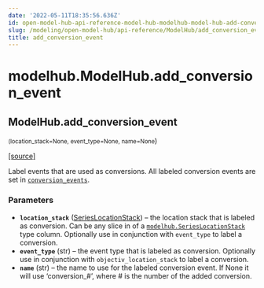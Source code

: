 ```yaml
---
date: '2022-05-11T18:35:56.636Z'
id: open-model-hub-api-reference-model-hub-modelhub-model-hub-add-conversion-event
slug: /modeling/open-model-hub/api-reference/ModelHub/add_conversion_event/
title: add_conversion_event
---
```


# modelhub.ModelHub.add_conversion_event

<div className="method">

## <span className="additional-name">ModelHub.</span><span className="name">add_conversion_event</span>

<small className="parameter-list">(<span className="parameter" id="location_stack">location_stack=None</span>, <span className="parameter" id="event_type">event_type=None</span>, <span className="parameter" id="name">name=None</span></small>)


&#8203;<span className="view-source">[[source]](https://github.com/objectiv/objectiv-analytics/blob/main/modelhub/modelhub/modelhub.py)</span>

<div className="content">

Label events that are used as conversions. All labeled conversion events are set in
[`conversion_events`](/modeling/open-model-hub/api-reference/ModelHub/modelhub.ModelHub.conversion_events.mdx).


### Parameters

* **`location_stack`** ([SeriesLocationStack](/modeling/open-model-hub/api-reference/SeriesLocationStack/modelhub.SeriesLocationStack.mdx)) – the location stack that is labeled as conversion. Can be any slice in of a
[`modelhub.SeriesLocationStack`](/modeling/open-model-hub/api-reference/SeriesLocationStack/modelhub.SeriesLocationStack.mdx) type column. Optionally use in conjunction with
`event_type` to label a conversion.
* **`event_type`** (str) – the event type that is labeled as conversion. Optionally use in conjunction with
`objectiv_location_stack` to label a conversion.
* **`name`** (str) – the name to use for the labeled conversion event. If None it will use ‘conversion_#’,
where # is the number of the added conversion.



</div>


</div>
